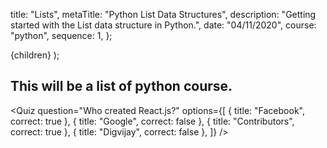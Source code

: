   title: "Lists",
  metaTitle: "Python List Data Structures",
  description: "Getting started with the List data structure in Python.",
  date: "04/11/2020",
  course: "python",
  sequence: 1,
};

  <CourseLayout meta={meta}>{children}</CourseLayout>
);

## This will be a list of python course.

<Quiz
  question="Who created React.js?"
  options={[
    { title: "Facebook", correct: true },
    { title: "Google", correct: false },
    { title: "Contributors", correct: true },
    { title: "Digvijay", correct: false },
  ]}
/>
